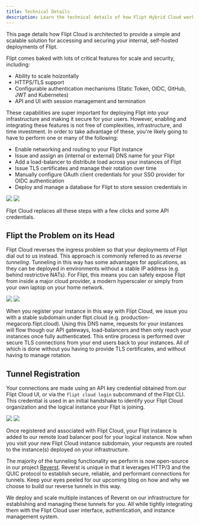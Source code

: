 ```yaml
---
title: Technical Details
description: Learn the technical details of how Flipt Hybrid Cloud works
---
```


This page details how Flipt Cloud is architected to provide a simple and scalable solution for accessing and securing your internal, self-hosted deployments of Flipt.

Flipt comes baked with lots of critical features for scale and security, including:

- Ability to scale hoizontally
- HTTPS/TLS support
- Configurable authentication mechanisms (Static Token, OIDC, GitHub, JWT and Kubernetes)
- API and UI with session management and termination

These capabilities are super important for deploying Flipt into your infrastructure and making it secure for your users.
However, enabling and integrating these features is not free of complexities, infrastructure, and time investment.
In order to take advantage of these, you're likely going to have to perform one or many of the following:

- Enable networking and routing to your Flipt instance
- Issue and assign an (internal or external) DNS name for your Flipt
- Add a load-balancer to distribute load across your instances of Flipt
- Issue TLS certificates and manage their rotation over time
- Manually configure OAuth client credentials for your SSO provider for OIDC authentication
- Deploy and manage a database for Flipt to store session credentials in

<img
  className="block dark:hidden"
  src="/images/cloud/architecture/common-infrastructure-light.svg"
/>
<img
  className="hidden dark:block"
  src="/images/cloud/architecture/common-infrastructure-dark.svg"
/>

Flipt Cloud replaces all these steps with a few clicks and some API credentials.

## Flipt the Problem on its Head

Flipt Cloud reverses the ingress problem so that your deployments of Flipt dial out to us instead.
This approach is commonly referred to as _reverse tunneling_.
Tunneling in this way has some advantages for applications, as they can be deployed in environments without a stable IP address (e.g. behind restrictive NATs).
For Flipt, this means you can safely expose Flipt from inside a major cloud provider, a modern hyperscaler or simply from your own laptop on your home network.

<img
  className="block dark:hidden"
  src="/images/cloud/architecture/architecture-overview-light.svg"
/>
<img
  className="hidden dark:block"
  src="/images/cloud/architecture/architecture-overview-dark.svg"
/>

When you register your instance in this way with Flipt Cloud, we issue you with a stable subdomain under flipt.cloud (e.g. production-megacorp.flipt.cloud).
Using this DNS name, requests for your instances will flow though our API gateways, load-balancers and then only reach your instances once fully authenticated.
This entire process is performed over secure TLS connections from your end users back to your instances.
All of which is done without you having to provide TLS certificates, and without having to manage rotation.

## Tunnel Registration

Your connections are made using an API key credential obtained from our Flipt Cloud UI, or via the `flipt cloud login` subcommand of the Flipt CLI.
This credential is used in an initial handshake to identify your Flipt Cloud organization and the logical instance your Flipt is joining.

<img
  className="block dark:hidden"
  src="/images/cloud/architecture/handshake-light.svg"
/>
<img
  className="hidden dark:block"
  src="/images/cloud/architecture/handshake-dark.svg"
/>

Once registered and associated with Flipt Cloud, your Flipt instance is added to our remote load balancer pool for your logical instance.
Now when you visit your new Flipt Cloud instance subdomain, your requests are routed to the instance(s) deployed on your infrastructure.

The majority of the tunneling functionality we perform is now open-source in our project [Reverst](https://github.com/flipt-io/reverst).
Reverst is unique in that it leverages HTTP/3 and the QUIC protocol to establish secure, reliable, and performant connections for tunnels.
Keep your eyes peeled for our upcoming blog on how and why we choose to build our reverse tunnels in this way.

We deploy and scale multiple instances of Reverst on our infrastructure for establishing and managing these tunnels for you.
All while tightly integrating them with the Flipt Cloud user interface, authentication, and instance management system.
